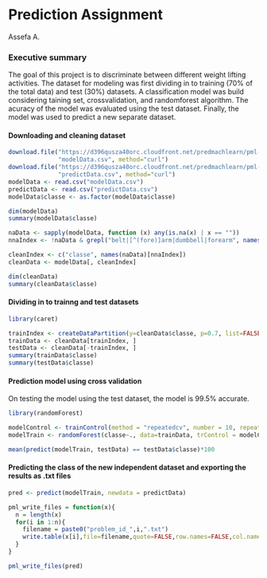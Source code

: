 Prediction Assignment
=====================

Assefa A.

### Executive summary
The goal of this project is to discriminate between different weight lifting activities. The dataset for modeling was first dividing in to training (70% of the total data) and test (30%) datasets. A classification model was build considering taining set, crossvalidation, and randomforest algorithm. The acuracy of the model was evaluated using the test dataset. Finally, the model was used to predict a new separate dataset.

#### Downloading and cleaning dataset

```r
download.file("https://d396qusza40orc.cloudfront.net/predmachlearn/pml-training.csv", 
              "modelData.csv", method="curl")
download.file("https://d396qusza40orc.cloudfront.net/predmachlearn/pml-testing.csv", 
              "predictData.csv", method="curl")
modelData <- read.csv("modelData.csv")
predictData <- read.csv("predictData.csv")
modelData$classe <- as.factor(modelData$classe)

dim(modelData)
summary(modelData$classe)
```

```r
naData <- sapply(modelData, function (x) any(is.na(x) | x == ""))
nnaIndex <- !naData & grepl("belt|[^(fore)]arm|dumbbell|forearm", names(naData))

cleanIndex <- c("classe", names(naData)[nnaIndex])
cleanData <- modelData[, cleanIndex]

dim(cleanData)
summary(cleanData$classe)
```

#### Dividing in to trainng and test datasets
```r
library(caret)

trainIndex <- createDataPartition(y=cleanData$classe, p=0.7, list=FALSE)
trainData <- cleanData[trainIndex, ]
testData <- cleanData[-trainIndex, ]
summary(trainData$classe)
summary(testData$classe)
```

#### Prediction model using cross validation
On testing the model using the test dataset, the model is 99.5% accurate.
```r
library(randomForest)

modelControl <- trainControl(method = "repeatedcv", number = 10, repeats = 10)
modelTrain <- randomForest(classe~., data=trainData, trControl = modelControl)

mean(predict(modelTrain, testData) == testData$classe)*100
```

#### Predicting the class of the new independent dataset and exporting the results as .txt files
```r
pred <- predict(modelTrain, newdata = predictData)

pml_write_files = function(x){
  n = length(x)
  for(i in 1:n){
    filename = paste0("problem_id_",i,".txt")
    write.table(x[i],file=filename,quote=FALSE,row.names=FALSE,col.names=FALSE)
  }
}

pml_write_files(pred)
```